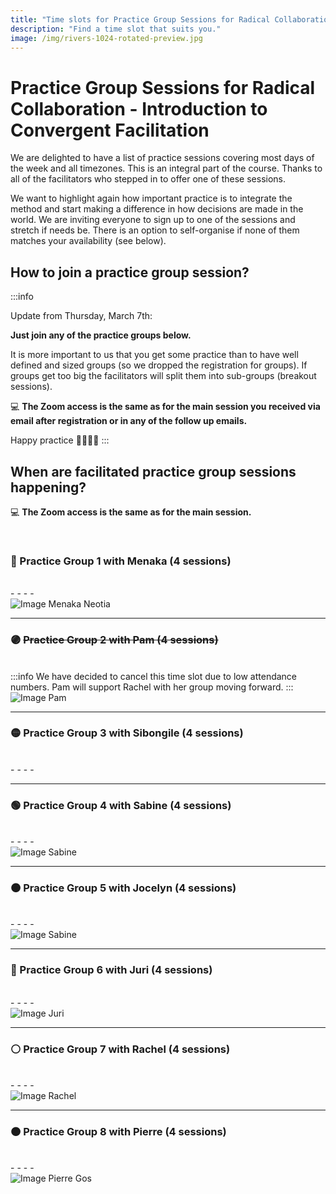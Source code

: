 ```yaml
---
title: "Time slots for Practice Group Sessions for Radical Collaboration — An Introduction to Convergent Facilitation with Paul and Verene"
description: "Find a time slot that suits you."
image: /img/rivers-1024-rotated-preview.jpg
---
```




# Practice Group Sessions for Radical Collaboration - Introduction to Convergent Facilitation

We are delighted to have a list of practice sessions covering most days of the week and all timezones. This is an integral part of the course. Thanks to all of the facilitators who stepped in to offer one of these sessions. 

We want to highlight again how important practice is to integrate the method and start making a difference in how decisions are made in the world. We are inviting everyone to sign up to one of the sessions and stretch if needs be. There is an option to self-organise if none of them matches your availability (see below).  

## How to join a practice group session?

:::info

Update from Thursday, March 7th:


**Just join any of the practice groups below.** 

It is more important to us that you get some practice than to have well defined and sized groups (so we dropped the registration for groups). If groups get too big the facilitators will split them into sub-groups (breakout sessions). 

💻 **The Zoom access is the same as for the main session you received via email after registration or in any of the follow up emails.**

Happy practice 🛝🤕🌱🤩
:::


## When are facilitated practice group sessions happening?

💻 **The Zoom access is the same as for the main session.**


<br/> 

### 🔴 Practice Group 1 with Menaka (4 sessions)

   
<br/> 
   
<div className="column-container">
  <div style={{ flex: 2, paddingLeft: '10px' }}>
	- <LocalTime year={2024} month={3} day={8} startHour={6} startMinute={0} endHour={7} endMinute={30}/>
	- <LocalTime year={2024} month={3} day={15} startHour={6} startMinute={0} endHour={7} endMinute={30}/>
	- <LocalTime year={2024} month={3} day={22} startHour={6} startMinute={0} endHour={7} endMinute={30}/>
	- <LocalTime year={2024} month={3} day={29} startHour={6} startMinute={0} endHour={7} endMinute={30}/>
  </div>
  <div style={{ flex: 1, paddingRight: '10px', textAlign: 'center' }}>
	<img src="/img/menaka.jpeg" alt="Image Menaka Neotia" className="round-image" style={{height: "200px", width: "auto"}}/>
  </div>
</div>

---- 

### 🟣 ~~Practice Group 2 with Pam (4 sessions)~~

   
<br/> 
   
<div className="column-container">
  <div style={{ flex: 2, paddingLeft: '10px' }}>
:::info
We have decided to cancel this time slot due to low attendance numbers. Pam will support Rachel with her group moving forward.
:::
  </div>
  <div style={{ flex: 1, paddingRight: '10px', textAlign: 'center' }}>
	<img src="/img/pam.jpg" alt="Image Pam" className="round-image" style={{height: "200px", width: "auto"}}/>
  </div>
</div>

----

### 🟡 Practice Group 3 with Sibongile (4 sessions)

   
<br/> 
   
<div className="column-container">
  <div style={{ flex: 2, paddingLeft: '10px' }}>
	- <LocalTime year={2024} month={3} day={7} startHour={9} startMinute={0} endHour={10} endMinute={30}/>
	- <LocalTime year={2024} month={3} day={14} startHour={9} startMinute={0} endHour={10} endMinute={30}/>
	- <LocalTime year={2024} month={3} day={21} startHour={9} startMinute={0} endHour={10} endMinute={30}/>
	- <LocalTime year={2024} month={3} day={28} startHour={9} startMinute={0} endHour={10} endMinute={30}/>
  </div>
</div>

---- 

### 🟢 Practice Group 4 with Sabine (4 sessions)

   
<br/> 
   
<div className="column-container">
  <div style={{ flex: 2, paddingLeft: '10px' }}>
	- <LocalTime year={2024} month={3} day={7} startHour={17} startMinute={0} endHour={18} endMinute={30}/>
	- <LocalTime year={2024} month={3} day={14} startHour={17} startMinute={0} endHour={18} endMinute={30}/>
	- <LocalTime year={2024} month={3} day={21} startHour={17} startMinute={0} endHour={18} endMinute={30}/>
	- <LocalTime year={2024} month={3} day={28} startHour={17} startMinute={0} endHour={18} endMinute={30}/>
  </div>
  <div style={{ flex: 1, paddingRight: '10px', textAlign: 'center' }}>
	<img src="/img/sabine.png" alt="Image Sabine" className="round-image" style={{height: "200px", width: "auto"}}/>
  </div>
</div>

---- 

### 🟤 Practice Group 5 with Jocelyn (4 sessions)

   
<br/> 
   
<div className="column-container">
  <div style={{ flex: 2, paddingLeft: '10px' }}>
	- <LocalTime year={2024} month={3} day={7} startHour={20} startMinute={0} endHour={21} endMinute={30}/>
	- <LocalTime year={2024} month={3} day={14} startHour={20} startMinute={0} endHour={21} endMinute={30}/>
	- <LocalTime year={2024} month={3} day={21} startHour={20} startMinute={0} endHour={21} endMinute={30}/>
	- <LocalTime year={2024} month={3} day={28} startHour={20} startMinute={0} endHour={21} endMinute={30}/>
  </div>
  <div style={{ flex: 1, paddingRight: '10px', textAlign: 'center' }}>
	<img src="/img/jocelyn-feb-2024.jpg" alt="Image Sabine" className="round-image" style={{height: "200px", width: "auto"}}/>
  </div>
</div>

---- 

### 🔵 Practice Group 6 with Juri (4 sessions)

   
<br/> 
   
<div className="column-container">
  <div style={{ flex: 2, paddingLeft: '10px' }}>
	- <LocalTime year={2024} month={3} day={9} startHour={16} startMinute={0} endHour={17} endMinute={30}/>
	- <LocalTime year={2024} month={3} day={16} startHour={16} startMinute={0} endHour={17} endMinute={30}/>
	- <LocalTime year={2024} month={3} day={23} startHour={16} startMinute={0} endHour={17} endMinute={30}/>
	- <LocalTime year={2024} month={3} day={30} startHour={16} startMinute={0} endHour={17} endMinute={30}/>
  </div>
  <div style={{ flex: 1, paddingRight: '10px', textAlign: 'center' }}>
	<img src="/img/juri.jpg" alt="Image Juri" className="round-image" style={{height: "200px", width: "auto"}}/>
  </div>
</div>

---- 

### ⚪ Practice Group 7 with Rachel (4 sessions)

   
<br/> 
   
<div className="column-container">
  <div style={{ flex: 2, paddingLeft: '10px' }}>
	- <LocalTime year={2024} month={3} day={11} startHour={19} startMinute={0} endHour={20} endMinute={30}/>
	- <LocalTime year={2024} month={3} day={18} startHour={19} startMinute={0} endHour={20} endMinute={30}/>
	- <LocalTime year={2024} month={3} day={25} startHour={19} startMinute={0} endHour={20} endMinute={30}/>
	- <LocalTime year={2024} month={4} day={1} startHour={19} startMinute={0} endHour={20} endMinute={30}/>
  </div>
  <div style={{ flex: 1, paddingRight: '10px', textAlign: 'center' }}>
	<img src="/img/rachel.jpg" alt="Image Rachel" className="round-image" style={{height: "200px", width: "auto"}}/>
  </div>
</div>

---- 

### 🟠 Practice Group 8 with Pierre (4 sessions)

   
<br/> 
   
<div className="column-container">
  <div style={{ flex: 2, paddingLeft: '10px' }}>
	- <LocalTime year={2024} month={3} day={11} startHour={9} startMinute={0} endHour={10} endMinute={30}/>
	- <LocalTime year={2024} month={3} day={18} startHour={9} startMinute={0} endHour={10} endMinute={30}/>
	- <LocalTime year={2024} month={3} day={25} startHour={9} startMinute={0} endHour={10} endMinute={30}/>
	- <LocalTime year={2024} month={4} day={1} startHour={8} startMinute={0} endHour={9} endMinute={30}/>
  </div>
  <div style={{ flex: 1, paddingRight: '10px', textAlign: 'center' }}>
	<img src="/img/pierre_gos.png" alt="Image Pierre Gos" className="round-image" style={{height: "200px", width: "auto"}}/>
  </div>
</div>


